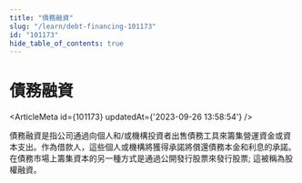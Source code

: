 ```yaml
---
title: "債務融資"
slug: "/learn/debt-financing-101173"
id: "101173"
hide_table_of_contents: true
---
```



# 債務融資

<ArticleMeta id={101173} updatedAt={'2023-09-26 13:58:54'} />
<div className='border-solid border-b border-t-0 my-4 border-[var(--ifm-color-gray-300)]' />

債務融資是指公司通過向個人和/或機構投資者出售債務工具來籌集營運資金或資本支出。作為借款人，這些個人或機構將獲得承諾將償還債務本金和利息的承諾。在債務市場上籌集資本的另一種方式是通過公開發行股票來發行股票; 這被稱為股權融資。
